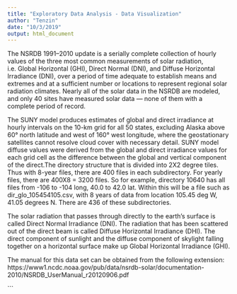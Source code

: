 ```yaml
---
title: "Exploratory Data Analysis - Data Visualization"
author: "Tenzin"
date: "10/3/2019"
output: html_document
---
```


The NSRDB 1991–2010 update is a serially complete collection of hourly values of the three most common measurements of solar radiation, i.e. Global Horizontal (GHI), Direct Normal (DNI), and Diffuse Horizontal Irradiance (DNI), over a period of time adequate to establish means and extremes and at a sufficient number or locations to represent regional solar radiation climates. Nearly all of the solar data in the NSRDB are modeled, and only 40 sites have measured solar data — none of them with a complete period of record. 

The SUNY model produces estimates of global and direct irradiance at hourly intervals on the 10-km grid for all 50 states, excluding Alaska above 60° north latitude and west of 160° west longitude, where the geostationary satellites cannot resolve cloud cover with necessary detail. SUNY model diffuse values were derived from the global and direct irradiance values for each grid cell as the difference between the global and vertical component of the direct.The directory structure that is divided into 2X2 degree tiles. Thus with 8-year files, there are 400 files in each subdirectory.  For yearly files, there are 400X8 = 3200 files.  So for example, directory 10640 has all files from -106 to -104 long, 40.0 to 42.0 lat. Within this will be a file such as dir_glo_105454105.csv, with 8 years of data from location 105.45 deg W, 41.05 degrees N. There are 436 of these subdirectories.

The solar radiation that passes through directly to the earth’s surface is called Direct Normal Irradiance (DNI). The radiation that has been scattered out of the direct beam is called Diffuse Horizontal Irradiance (DHI). The direct component of sunlight and the diffuse component of skylight falling together on a horizontal surface make up Global Horizontal Irradiance (GHI). 


The manual for this data set can be obtained from the following extension:
https://www1.ncdc.noaa.gov/pub/data/nsrdb-solar/documentation-2010/NSRDB_UserManual_r20120906.pdf


```

